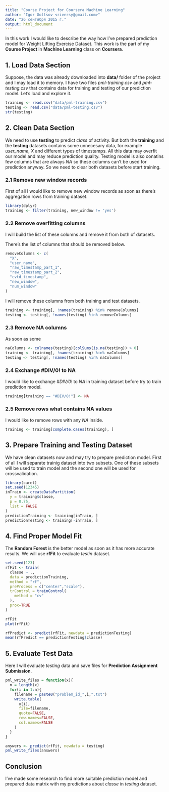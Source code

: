 ```yaml
---
title: "Course Project for Coursera Machine Learning"
author: "Igor Goltsov <riversy@gmail.com>"
date: "26 сентября 2015 г."
output: html_document
---
```


In this work I would like to describe the way how I've prepared prediction model for Weight Lifting Exercise Dataset. This work is the part of my **Course Project** in **Machine Learning** class on **Coursera**.

## 1. Load Data Section

Suppose, the data was already downloaded into **data/** folder of the project and I may load it to memory. I have two files *pml-training.csv* and *pml-testing.csv* that contains data for training and testing of our prediction model. Let's load and explore it. 

```r
training <- read.csv("data/pml-training.csv")
testing <- read.csv("data/pml-testing.csv")
str(testing)
```

## 2. Clean Data Section

We need to use **testing** to predict *class* of activity. But both the **training** and 
the **testing** datasets contains some unnecesary data, for example *user_name*, *X* and different types of timestamps. All this data may overfit our model and may reduce prediction quality. Testing model is also conatins few columns that are always *NA* so these columns can't be used for prediction anyway. So we need to clear both datasets before start training.

### 2.1 Remove new window records

First of all I would like to remove new window records as soon as there's aggregation rows from training dataset. 

```r
library(dplyr)
training <- filter(training, new_window != 'yes')
```

### 2.2 Remove overfitting columns

I will build the list of these columns and remove it from both of datasets. 

There's the list of columns that should be removed below.

```r
removeColumns <- c(
  "X",
  "user_name",
  "raw_timestamp_part_1",
  "raw_timestamp_part_2",
  "cvtd_timestamp",
  "new_window",
  "num_window"
)
```

I will remove these columns from both training and test datasets.

```r
training <- training[, !names(training) %in% removeColumns]
testing <- testing[, !names(testing) %in% removeColumns]
```

### 2.3 Remove NA columns

As soon as some 

```r
naColumns <- colnames(testing)[colSums(is.na(testing)) > 0]
training <- training[, !names(training) %in% naColumns]
testing <- testing[, !names(testing) %in% naColumns]
```

### 2.4 Exchange #DIV/0! to NA

I would like to exchange *#DIV/0!* to *NA* in training dataset before try to train prediction model. 

```r
training[training == "#DIV/0!"] <- NA
```

### 2.5 Remove rows what contains NA values

I would like to remove rows with any *NA* inside.

```r
training <- training[complete.cases(training), ]
```


## 3. Prepare Training and Testing Dataset

We have clean datasets now and may try to prepare prediction model.
First of all I will separate trainig dataset into two subsets. One of these subsets will be used to train model and the second one will be used for crossvalidation. 

```r
library(caret)
set.seed(12345)
inTrain <- createDataPartition(
  y = training$classe, 
  p = 0.75, 
  list = FALSE
)
predictionTraining <- training[inTrain, ]
predictionTesting <- training[-inTrain, ]
```

## 4. Find Proper Model Fit

The **Random Forest** is the better model as soon as it has more accurate results. We will use **rfFit** to evaluate *testin* dataset. 

```r

set.seed(123)
rfFit <- train(
  classe ~ ., 
  data = predictionTraining, 
  method = "rf",
  preProcess = c("center","scale"),
  trControl = trainControl(
    method = "cv"
  ),
  prox=TRUE
)

rfFit
plot(rfFit)

rfPredict <- predict(rfFit, newdata = predictionTesting)
mean(rfPredict == predictionTesting$classe)
```

## 5. Evaluate Test Data

Here I will evaluate *testing* data and save files for **Prediction Assignment Submission**.

```r
pml_write_files = function(x){
  n = length(x)
  for(i in 1:n){
    filename = paste0("problem_id_",i,".txt")
    write.table(
      x[i],
      file=filename,
      quote=FALSE,
      row.names=FALSE,
      col.names=FALSE
    )
  }
}

answers <- predict(rfFit, newdata = testing)
pml_write_files(answers)
```

## Conclusion

I've made some research to find more suitable prediction model and prepared data matrix with my predictions about *classe* in *testing* dataset.





